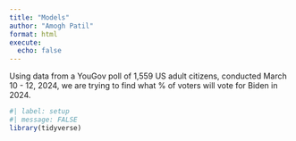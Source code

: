 ```yaml
---
title: "Models"
author: "Amogh Patil"
format: html
execute:
  echo: false
---
```


Using data from a YouGov poll of 1,559 US adult citizens, conducted March 10 - 12, 2024, we are trying to find what % of voters will vote for Biden in 2024.

```r
#| label: setup
#| message: FALSE
library(tidyverse)

```

